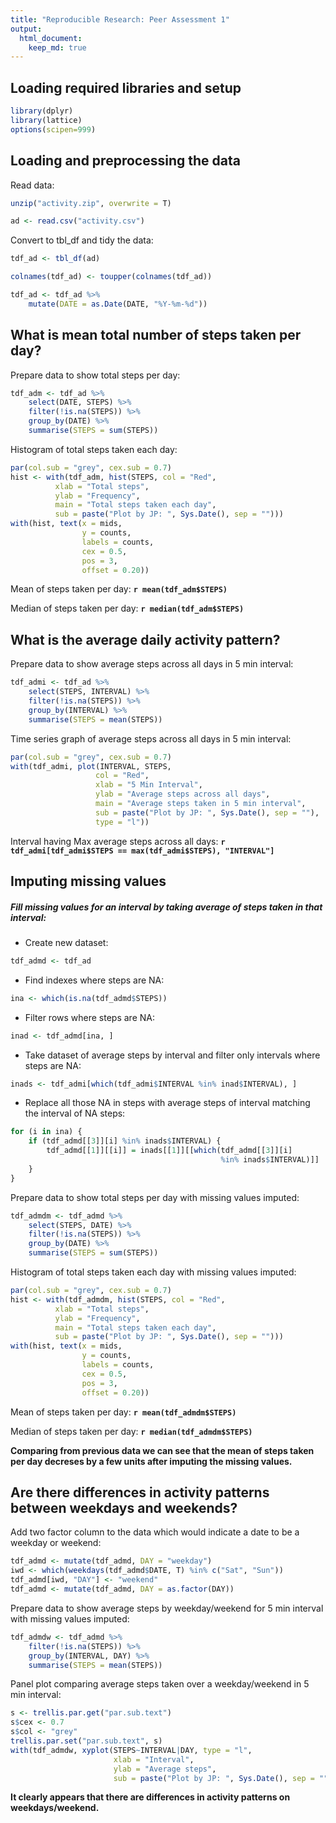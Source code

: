 ```yaml
---
title: "Reproducible Research: Peer Assessment 1"
output: 
  html_document:
    keep_md: true
---
```


## Loading required libraries and setup

```r
library(dplyr)
library(lattice)
options(scipen=999)
```

## Loading and preprocessing the data

Read data:
```r
unzip("activity.zip", overwrite = T)

ad <- read.csv("activity.csv")
```

Convert to tbl_df and tidy the data:
```r
tdf_ad <- tbl_df(ad)

colnames(tdf_ad) <- toupper(colnames(tdf_ad))

tdf_ad <- tdf_ad %>% 
    mutate(DATE = as.Date(DATE, "%Y-%m-%d"))
```


## What is mean total number of steps taken per day?

Prepare data to show total steps per day:
```r
tdf_adm <- tdf_ad %>% 
    select(DATE, STEPS) %>% 
    filter(!is.na(STEPS)) %>% 
    group_by(DATE) %>% 
    summarise(STEPS = sum(STEPS))
```

Histogram of total steps taken each day:
```r
par(col.sub = "grey", cex.sub = 0.7)
hist <- with(tdf_adm, hist(STEPS, col = "Red", 
          xlab = "Total steps", 
          ylab = "Frequency", 
          main = "Total steps taken each day", 
          sub = paste("Plot by JP: ", Sys.Date(), sep = "")))
with(hist, text(x = mids, 
                y = counts, 
                labels = counts, 
                cex = 0.5, 
                pos = 3, 
                offset = 0.20))
```

Mean of steps taken per day: **`r mean(tdf_adm$STEPS)`**

Median of steps taken per day: **`r median(tdf_adm$STEPS)`**

## What is the average daily activity pattern?

Prepare data to show average steps across all days in 5 min interval:
```r
tdf_admi <- tdf_ad %>% 
    select(STEPS, INTERVAL) %>% 
    filter(!is.na(STEPS)) %>% 
    group_by(INTERVAL) %>% 
    summarise(STEPS = mean(STEPS))
```

Time series graph of average steps across all days in 5 min interval:
```r
par(col.sub = "grey", cex.sub = 0.7)
with(tdf_admi, plot(INTERVAL, STEPS, 
                   col = "Red", 
                   xlab = "5 Min Interval", 
                   ylab = "Average steps across all days", 
                   main = "Average steps taken in 5 min interval", 
                   sub = paste("Plot by JP: ", Sys.Date(), sep = ""), 
                   type = "l"))
```

Interval having Max average steps across all days: **`r tdf_admi[tdf_admi$STEPS == max(tdf_admi$STEPS), "INTERVAL"]`**

## Imputing missing values

##### Fill missing values for an interval by taking average of steps taken in that interval:

- Create new dataset:
```r
tdf_admd <- tdf_ad
```

- Find indexes where steps are NA:
```r
ina <- which(is.na(tdf_admd$STEPS))
```

- Filter rows where steps are NA:
```r
inad <- tdf_admd[ina, ]
```

- Take dataset of average steps by interval and filter only intervals where steps are NA:
```r
inads <- tdf_admi[which(tdf_admi$INTERVAL %in% inad$INTERVAL), ]
```

- Replace all those NA in steps with average steps of interval matching the interval of NA steps:
```r
for (i in ina) {
    if (tdf_admd[[3]][i] %in% inads$INTERVAL) {
        tdf_admd[[1]][[i]] = inads[[1]][[which(tdf_admd[[3]][i] 
                                               %in% inads$INTERVAL)]]
    }
}
```

Prepare data to show total steps per day with missing values imputed:
```r
tdf_admdm <- tdf_admd %>% 
    select(STEPS, DATE) %>% 
    filter(!is.na(STEPS)) %>% 
    group_by(DATE) %>% 
    summarise(STEPS = sum(STEPS))
```

Histogram of total steps taken each day with missing values imputed:
```r
par(col.sub = "grey", cex.sub = 0.7)
hist <- with(tdf_admdm, hist(STEPS, col = "Red", 
          xlab = "Total steps", 
          ylab = "Frequency", 
          main = "Total steps taken each day", 
          sub = paste("Plot by JP: ", Sys.Date(), sep = "")))
with(hist, text(x = mids, 
                y = counts, 
                labels = counts, 
                cex = 0.5, 
                pos = 3, 
                offset = 0.20))
```

Mean of steps taken per day: **`r mean(tdf_admdm$STEPS)`**

Median of steps taken per day: **`r median(tdf_admdm$STEPS)`**

**Comparing from previous data we can see that the mean of steps taken per day decreses by a few units after imputing the missing values.**

## Are there differences in activity patterns between weekdays and weekends?

Add two factor column to the data which would indicate a date to be a weekday or weekend: 

```r
tdf_admd <- mutate(tdf_admd, DAY = "weekday")
iwd <- which(weekdays(tdf_admd$DATE, T) %in% c("Sat", "Sun"))
tdf_admd[iwd, "DAY"] <- "weekend"
tdf_admd <- mutate(tdf_admd, DAY = as.factor(DAY))
```

Prepare data to show average steps by weekday/weekend for 5 min interval with missing values imputed:
```r
tdf_admdw <- tdf_admd %>% 
    filter(!is.na(STEPS)) %>% 
    group_by(INTERVAL, DAY) %>% 
    summarise(STEPS = mean(STEPS))
```

Panel plot comparing average steps taken over a weekday/weekend in 5 min interval:
```r
s <- trellis.par.get("par.sub.text")
s$cex <- 0.7
s$col <- "grey"
trellis.par.set("par.sub.text", s)
with(tdf_admdw, xyplot(STEPS~INTERVAL|DAY, type = "l", 
                       xlab = "Interval", 
                       ylab = "Average steps", 
                       sub = paste("Plot by JP: ", Sys.Date(), sep = "")))
```

**It clearly appears that there are differences in activity patterns on weekdays/weekend.**